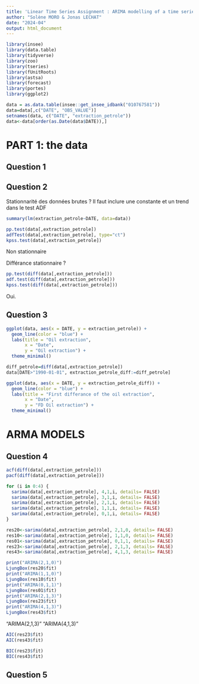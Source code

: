 ```yaml
---
title: 'Linear Time Series Assignment : ARIMA modelling of a time series'
author: "Solène MORO & Jonas LECHAT"
date: "2024-04"
output: html_document
---
```




```r
library(insee)
library(data.table)
library(tidyverse)
library(zoo)
library(tseries)
library(fUnitRoots)
library(astsa)
library(forecast)
library(portes)
library(ggplot2)
```

```r
data = as.data.table(insee::get_insee_idbank("010767581"))
data=data[,c("DATE", "OBS_VALUE")]
setnames(data, c("DATE", "extraction_petrole"))
data<-data[order(as.Date(data$DATE)),]
```


# PART 1: the data
## Question 1




## Question 2


Stationnarité des données brutes ? Il faut inclure une constante et un trend dans le test ADF

```r
summary(lm(extraction_petrole~DATE, data=data))
```


```r
pp.test(data[,extraction_petrole])
adfTest(data[,extraction_petrole], type="ct")
kpss.test(data[,extraction_petrole])
```

Non stationnaire

Différance stationnaire ?

```r
pp.test(diff(data[,extraction_petrole]))
adf.test(diff(data[,extraction_petrole]))
kpss.test(diff(data[,extraction_petrole]))
```
Oui.

## Question 3

```r
ggplot(data, aes(x = DATE, y = extraction_petrole)) +
  geom_line(color = "blue") +  
  labs(title = "Oil extraction",
       x = "Date",                                  
       y = "Oil extraction") +
  theme_minimal()   
```


```r
diff_petrole=diff(data[,extraction_petrole])
data[DATE>"1990-01-01", extraction_petrole_diff:=diff_petrole]
```


```r
ggplot(data, aes(x = DATE, y = extraction_petrole_diff)) +
  geom_line(color = "blue") +  
  labs(title = "First differance of the oil extraction",
       x = "Date",                                  
       y = "FD Oil extraction") +
  theme_minimal()   
```

# ARMA MODELS
## Question 4

```r
acf(diff(data[,extraction_petrole]))
pacf(diff(data[,extraction_petrole]))
```

```r
for (i in 0:4) {
  sarima(data[,extraction_petrole], 4,1,i, details= FALSE)
  sarima(data[,extraction_petrole], 3,1,i, details= FALSE)
  sarima(data[,extraction_petrole], 2,1,i, details= FALSE)
  sarima(data[,extraction_petrole], 1,1,i, details= FALSE)
  sarima(data[,extraction_petrole], 0,1,i, details= FALSE)
}
```

```r
res20<-sarima(data[,extraction_petrole], 2,1,0, details= FALSE)
res10<-sarima(data[,extraction_petrole], 1,1,0, details= FALSE)
res01<-sarima(data[,extraction_petrole], 0,1,1, details= FALSE)
res23<-sarima(data[,extraction_petrole], 2,1,3, details= FALSE)
res43<-sarima(data[,extraction_petrole], 4,1,3, details= FALSE)
```

```r
print("ARIMA(2,1,0)")
LjungBox(res20$fit)
print("ARIMA(1,1,0)")
LjungBox(res10$fit)
print("ARIMA(0,1,1)")
LjungBox(res01$fit)
print("ARIMA(2,1,3)")
LjungBox(res23$fit)
print("ARIMA(4,1,3)")
LjungBox(res43$fit)
```
"ARIMA(2,1,3)"
"ARIMA(4,1,3)"


```r
AIC(res23$fit)
AIC(res43$fit)

BIC(res23$fit)
BIC(res43$fit)
```
## Question 5
